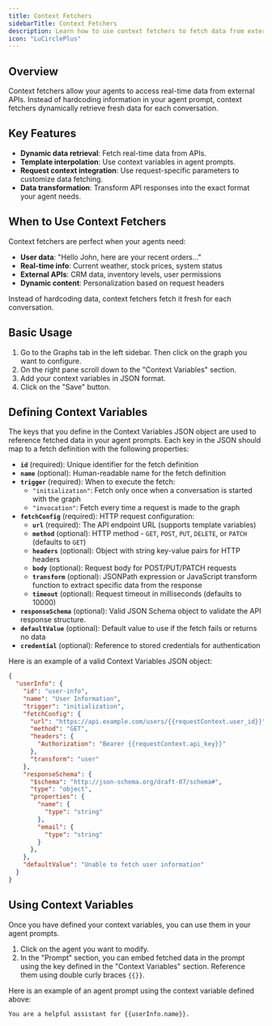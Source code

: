 ```yaml
---
title: Context Fetchers
sidebarTitle: Context Fetchers
description: Learn how to use context fetchers to fetch data from external sources and make it available to your agents
icon: "LuCirclePlus"
---
```


## Overview

Context fetchers allow your agents to access real-time data from external APIs. Instead of hardcoding information in your agent prompt, context fetchers dynamically retrieve fresh data for each conversation.

## Key Features

- **Dynamic data retrieval**: Fetch real-time data from APIs.
- **Template interpolation**: Use context variables in agent prompts.
- **Request context integration**: Use request-specific parameters to customize data fetching.
- **Data transformation**: Transform API responses into the exact format your agent needs.

## When to Use Context Fetchers

Context fetchers are perfect when your agents need:
- **User data**: "Hello John, here are your recent orders..."
- **Real-time info**: Current weather, stock prices, system status
- **External APIs**: CRM data, inventory levels, user permissions
- **Dynamic content**: Personalization based on request headers

Instead of hardcoding data, context fetchers fetch it fresh for each conversation.

## Basic Usage

1. Go to the Graphs tab in the left sidebar. Then click on the graph you want to configure.
2. On the right pane scroll down to the "Context Variables" section.
3. Add your context variables in JSON format.
4. Click on the "Save" button.

## Defining Context Variables

The keys that you define in the Context Variables JSON object are used to reference fetched data in your agent prompts.
Each key in the JSON should map to a fetch definition with the following properties:

- **`id`** (required): Unique identifier for the fetch definition
- **`name`** (optional): Human-readable name for the fetch definition
- **`trigger`** (required): When to execute the fetch:
  - `"initialization"`: Fetch only once when a conversation is started with the graph
  - `"invocation"`: Fetch every time a request is made to the graph
- **`fetchConfig`** (required): HTTP request configuration:
  - **`url`** (required): The API endpoint URL (supports template variables)
  - **`method`** (optional): HTTP method - `GET`, `POST`, `PUT`, `DELETE`, or `PATCH` (defaults to `GET`)
  - **`headers`** (optional): Object with string key-value pairs for HTTP headers
  - **`body`** (optional): Request body for POST/PUT/PATCH requests
  - **`transform`** (optional): JSONPath expression or JavaScript transform function to extract specific data from the response
  - **`timeout`** (optional): Request timeout in milliseconds (defaults to 10000)
- **`responseSchema`** (optional): Valid JSON Schema object to validate the API response structure.
- **`defaultValue`** (optional): Default value to use if the fetch fails or returns no data
- **`credential`** (optional): Reference to stored credentials for authentication

Here is an example of a valid Context Variables JSON object:
```json
{
  "userInfo": {
    "id": "user-info",
    "name": "User Information",
    "trigger": "initialization",
    "fetchConfig": {
      "url": "https://api.example.com/users/{{requestContext.user_id}}",
      "method": "GET",
      "headers": {
        "Authorization": "Bearer {{requestContext.api_key}}"
      },
      "transform": "user"
    },
    "responseSchema": {
      "$schema": "http://json-schema.org/draft-07/schema#",
      "type": "object",
      "properties": {
        "name": {
          "type": "string"
        },
        "email": {
          "type": "string"
        }
      },
    },
    "defaultValue": "Unable to fetch user information"
  }
}
```

## Using Context Variables
Once you have defined your context variables, you can use them in your agent prompts.
1. Click on the agent you want to modify.
2. In the "Prompt" section, you can embed fetched data in the prompt using the key defined in the "Context Variables" section. Reference them using double curly braces `{{}}`.

Here is an example of an agent prompt using the context variable defined above:

```
You are a helpful assistant for {{userInfo.name}}.
```
